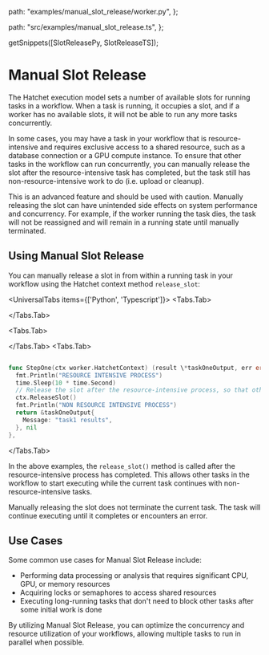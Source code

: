 
  path: "examples/manual_slot_release/worker.py",
};

  path: "src/examples/manual_slot_release.ts",
};

  getSnippets([SlotReleasePy, SlotReleaseTS]);

# Manual Slot Release

The Hatchet execution model sets a number of available slots for running tasks in a workflow. When a task is running, it occupies a slot, and if a worker has no available slots, it will not be able to run any more tasks concurrently.

In some cases, you may have a task in your workflow that is resource-intensive and requires exclusive access to a shared resource, such as a database connection or a GPU compute instance. To ensure that other tasks in the workflow can run concurrently, you can manually release the slot after the resource-intensive task has completed, but the task still has non-resource-intensive work to do (i.e. upload or cleanup).

<Callout type="warning">
  This is an advanced feature and should be used with caution. Manually
  releasing the slot can have unintended side effects on system performance and
  concurrency. For example, if the worker running the task dies, the task will
  not be reassigned and will remain in a running state until manually
  terminated.
</Callout>

## Using Manual Slot Release

You can manually release a slot in from within a running task in your workflow using the Hatchet context method `release_slot`:

<UniversalTabs items={['Python', 'Typescript']}>
<Tabs.Tab>
<GithubSnippet src={SlotReleasePy} target="SlotRelease" />

</Tabs.Tab>

<Tabs.Tab>

<GithubSnippet src={SlotReleaseTS} target="SlotRelease" />

</Tabs.Tab>
<Tabs.Tab>

```go

func StepOne(ctx worker.HatchetContext) (result \*taskOneOutput, err error) {
  fmt.Println("RESOURCE INTENSIVE PROCESS")
  time.Sleep(10 * time.Second)
  // Release the slot after the resource-intensive process, so that other tasks can run
  ctx.ReleaseSlot()
  fmt.Println("NON RESOURCE INTENSIVE PROCESS")
  return &taskOneOutput{
    Message: "task1 results",
  }, nil
},
```

</Tabs.Tab>
</UniversalTabs>

In the above examples, the `release_slot()` method is called after the resource-intensive process has completed. This allows other tasks in the workflow to start executing while the current task continues with non-resource-intensive tasks.

<Callout type="info">
  Manually releasing the slot does not terminate the current task. The task will
  continue executing until it completes or encounters an error.
</Callout>

## Use Cases

Some common use cases for Manual Slot Release include:

- Performing data processing or analysis that requires significant CPU, GPU, or memory resources
- Acquiring locks or semaphores to access shared resources
- Executing long-running tasks that don't need to block other tasks after some initial work is done

By utilizing Manual Slot Release, you can optimize the concurrency and resource utilization of your workflows, allowing multiple tasks to run in parallel when possible.
